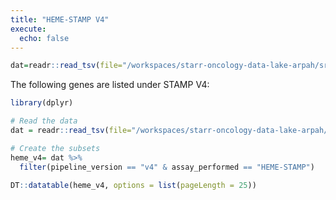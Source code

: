 ```yaml
---
title: "HEME-STAMP V4"
execute:
  echo: false
---
```



```r
dat=readr::read_tsv(file="/workspaces/starr-oncology-data-lake-arpah/src/stamp_data_dict/oncology_stamp_metadata.tsv")

```

The following genes are listed under STAMP V4:

```r
library(dplyr)

# Read the data
dat = readr::read_tsv(file="/workspaces/starr-oncology-data-lake-arpah/src/stamp_data_dict/oncology_stamp_metadata.tsv")

# Create the subsets
heme_v4= dat %>% 
  filter(pipeline_version == "v4" & assay_performed == "HEME-STAMP")

DT::datatable(heme_v4, options = list(pageLength = 25))
```